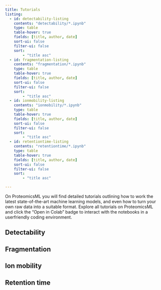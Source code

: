 ```yaml
---
title: Tutorials
listing:
  - id: detectability-listing
    contents: "detectability/*.ipynb"
    type: table
    table-hover: true
    fields: [title, author, date]
    sort-ui: false
    filter-ui: false
    sort:
        - "title asc"
  - id: fragmentation-listing
    contents: "fragmentation/*.ipynb"
    type: table
    table-hover: true
    fields: [title, author, date]
    sort-ui: false
    filter-ui: false
    sort:
        - "title asc"
  - id: ionmobility-listing
    contents: "ionmobility/*.ipynb"
    type: table
    table-hover: true
    fields: [title, author, date]
    sort-ui: false
    filter-ui: false
    sort:
        - "title asc"
  - id: retentiontime-listing
    contents: "retentiontime/*.ipynb"
    type: table
    table-hover: true
    fields: [title, author, date]
    sort-ui: false
    filter-ui: false
    sort:
        - "title asc"

---
```


On ProteomicsML you will find detailed tutorials outlining how to work the latest
state-of-the-art machine learning models, and even how to turn your own raw data into a
suitable format. Explore all tutorials on ProteomicsML and click the "Open in Colab"
badge to interact with the notebooks in a userfriendly coding environment.


## Detectability

::: {#detectability-listing}
:::


## Fragmentation

::: {#fragmentation-listing}
:::


## Ion mobility

::: {#ionmobility-listing}
:::


## Retention time

::: {#retentiontime-listing}
:::
